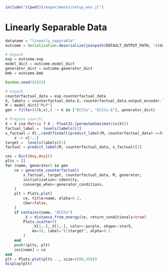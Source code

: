 ```julia
include("$(pwd())/experiments/setup_env.jl")
```

# Linearly Separable Data

```julia
dataname = "linearly_separable"
outcome = Serialization.deserialize(joinpath(DEFAULT_OUTPUT_PATH, "$(dataname)_outcome.jls"))

# Unpack
exp = outcome.exp
model_dict = outcome.model_dict
generator_dict = outcome.generator_dict
bmk = outcome.bmk
```

```julia
Random.seed!(2023)

# Unpack
counterfactual_data = exp.counterfactual_data
X, labels = counterfactual_data.X, counterfactual_data.output_encoder.labels
M = model_dict["MLP"]
gen = filter(((k,v),) -> k in ["ECCCo", "ECCCo-Δ"], generator_dict)

# Prepare search:
X = X isa Matrix ? X : Float32.(permutedims(matrix(X)))
factual_label =  levels(labels)[2]
x_factual = X[:,rand(findall(predict_label(M, counterfactual_data).==factual_label))] |>
    x -> x[:,:]
target =  levels(labels)[1]
factual = predict_label(M, counterfactual_data, x_factual)[1]

ces = Dict{Any,Any}()
plts = []
for (name, generator) in gen
    ce = generate_counterfactual(
        x_factual, target, counterfactual_data, M, generator;
        initialization=:identity, 
        converge_when=:generator_conditions,
    )
    plt = Plots.plot(
        ce, title=name, alpha=0.2, 
        cbar=false, 
    )
    if contains(name, "ECCCo")
        _X = distance_from_energy(ce, return_conditionals=true)
        Plots.scatter!(
            _X[1,:],_X[2,:], color=:purple, shape=:star5, 
            ms=10, label="x̂|$target", alpha=0.5
        )
    end
    push!(plts, plt)
    ces[name] = ce
end
plt = Plots.plot(plts..., size=(800,350))
display(plt)
```